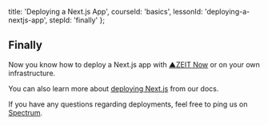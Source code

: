 
  title: 'Deploying a Next.js App',
  courseId: 'basics',
  lessonId: 'deploying-a-nextjs-app',
  stepId: 'finally'
};

## Finally

Now you know how to deploy a Next.js app with [▲ZEIT Now](https://zeit.co/now) or on your own infrastructure.

You can also learn more about [deploying Next.js](https://nextjs.org/docs/deployment) from our docs.

If you have any questions regarding deployments, feel free to ping us on [Spectrum](https://zeit.chat/).

